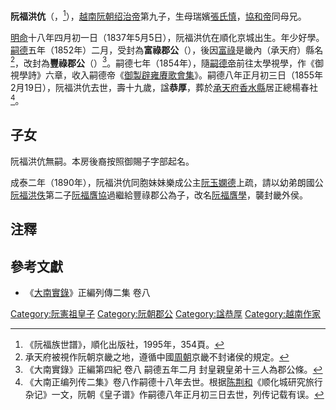 '''阮福洪伉'''（{{vie|v='''Nguyễn Phúc Hồng Kháng'''|hn=阮福洪伉}}，{{bd|1837年|5月5日|1855年|2月19日|}}<ref>《阮福族世譜》，順化出版社，1995年，354頁。</ref>），[[越南|越南]][[阮朝|阮朝]][[绍治帝|绍治帝]]第九子，生母瑞嬪[[張氏慎|張氏慎]]，[[協和帝|協和帝]]同母兄。

[[明命|明命]]十八年四月初一日（1837年5月5日），阮福洪伉在順化京城出生。年少好學。[[嗣德|嗣德]]五年（1852年）二月，受封為'''富祿郡公'''（{{vie|v=Phú Lộc Quận Công|hn=富祿郡公}}），後因[[富祿縣|富祿]]是畿內（承天府）縣名<ref>承天府被視作阮朝京畿之地，遵循中國[[周朝|周朝]]京畿不封诸侯的規定。</ref>，改封為'''豐祿郡公'''（{{vie|v=Phong Lộc Quận Công|hn=豐祿郡公}}）<ref>《大南實錄》正編第四紀 卷八 嗣德五年二月 封皇親皇弟十三人為郡公條。</ref>。嗣德七年（1854年），隨[[嗣德帝|嗣德帝]]前往太學視學，作《御視學詩》六章，收入嗣德帝《[[御製辟雍賡歌會集|御製辟雍賡歌會集]]》。嗣德八年正月初三日（1855年2月19日），阮福洪伉去世，壽十九歲，諡'''恭厚'''，葬於[[承天府_(越南)|承天府]][[香水縣|香水縣]]居正總楊春社<ref>《大南正编列传二集》卷八作嗣德十八年去世。根据[[陈荆和|陈荆和]]《顺化城研究旅行杂记》一文，阮朝《皇子谱》作嗣德八年正月初三日去世，列传记载有误。</ref>。

==子女==
阮福洪伉無嗣。本房後裔按照御賜子字部起名。

成泰二年（1890年），阮福洪伉同胞妹妹樂成公主[[阮玉嫻德|阮玉嫻德]]上疏，請以幼弟朗國公[[阮福洪佚|阮福洪佚]]第二子[[阮福膺協|阮福膺協]]過繼給豐祿郡公為子，改名[[阮福膺學|阮福膺學]]，襲封畿外侯。

==注釋==
{{reflist}}

==參考文獻==
*《[[大南實錄|大南實錄]]》正編列傳二集 卷八
{{阮憲祖子女}}
[[Category:阮憲祖皇子|Category:阮憲祖皇子]]
[[Category:阮朝郡公|Category:阮朝郡公]]
[[Category:諡恭厚|Category:諡恭厚]]
[[Category:越南作家|Category:越南作家]]